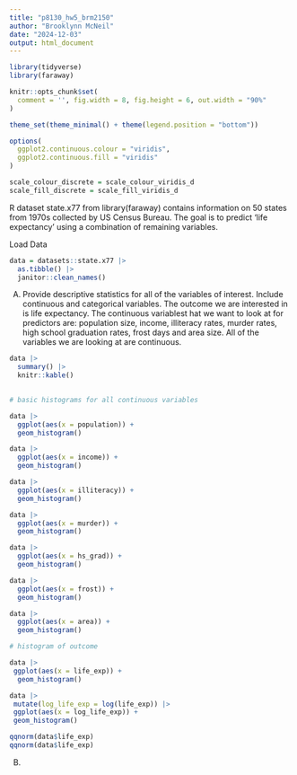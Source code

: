 ```yaml
---
title: "p8130_hw5_brm2150"
author: "Brooklynn McNeil"
date: "2024-12-03"
output: html_document
---
```


```r
library(tidyverse)
library(faraway) 

knitr::opts_chunk$set(
  comment = '', fig.width = 8, fig.height = 6, out.width = "90%"
)

theme_set(theme_minimal() + theme(legend.position = "bottom"))

options(
  ggplot2.continuous.colour = "viridis",
  ggplot2.continuous.fill = "viridis"
)

scale_colour_discrete = scale_colour_viridis_d
scale_fill_discrete = scale_fill_viridis_d
```

R dataset state.x77 from library(faraway) contains information on 50 states from 1970s collected by US Census Bureau. The goal is to predict ‘life expectancy’ using a combination of remaining variables.

Load Data

```r
data = datasets::state.x77 |>
  as.tibble() |>
  janitor::clean_names()
```

A)  Provide descriptive statistics for all of the variables of interest. Include continuous and categorical variables. The outcome we are interested in is life expectancy. The continuous variablest hat we want to look at for predictors are: population size, income, illiteracy rates, murder rates, high school graduation rates, frost days and area size. All of the variables we are looking at are continuous.

```r
data |>
  summary() |>
  knitr::kable()
  
```

```r
# basic histograms for all continuous variables

data |>
  ggplot(aes(x = population)) +
  geom_histogram()

data |>
  ggplot(aes(x = income)) +
  geom_histogram()

data |>
  ggplot(aes(x = illiteracy)) +
  geom_histogram()

data |>
  ggplot(aes(x = murder)) +
  geom_histogram()

data |>
  ggplot(aes(x = hs_grad)) +
  geom_histogram()

data |>
  ggplot(aes(x = frost)) +
  geom_histogram()

data |>
  ggplot(aes(x = area)) +
  geom_histogram()

# histogram of outcome

data |>
 ggplot(aes(x = life_exp)) +
  geom_histogram()

data |>
 mutate(log_life_exp = log(life_exp)) |>
 ggplot(aes(x = log_life_exp)) +
 geom_histogram()

qqnorm(data$life_exp)
qqnorm(data$life_exp)
```

B)  
